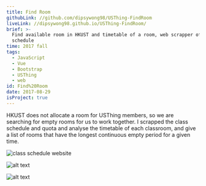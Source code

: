 ```yaml
---
title: Find Room
githubLink: //github.com/dipsywong98/USThing-FindRoom
liveLink: //dipsywong98.github.io/USThing-FindRoom/
brief: >-
  Find available room in HKUST and timetable of a room, web scrapper of class
  schedule
time: 2017 fall
tags:
  - JavaScript
  - Vue
  - Bootstrap
  - USThing
  - web
id: Find%20Room
date: 2017-08-29
isProject: true
---
```


HKUST does not allocate a room for USThing members, so we are searching for empty rooms for us to work together. I scrapped the class schedule and quota and analyse the timetable of each classroom, and give a list of rooms that have the longest continuous empty period for a given time.

![class schedule website](<../public/img/posts/Find Room/image.png>)

![alt text](<../public/img/posts/Find Room/image-1.png>)

![alt text](<../public/img/posts/Find Room/image-2.png>)

